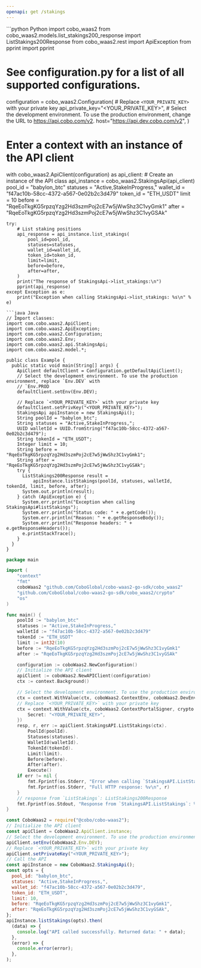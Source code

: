 ```yaml
---
openapi: get /stakings
---
```


<RequestExample>
```python Python
import cobo_waas2
from cobo_waas2.models.list_stakings200_response import ListStakings200Response
from cobo_waas2.rest import ApiException
from pprint import pprint

# See configuration.py for a list of all supported configurations.
configuration = cobo_waas2.Configuration(
    # Replace `<YOUR_PRIVATE_KEY>` with your private key
    api_private_key="<YOUR_PRIVATE_KEY>",
    # Select the development environment. To use the production environment, change the URL to https://api.cobo.com/v2.
    host="https://api.dev.cobo.com/v2",
)
# Enter a context with an instance of the API client
with cobo_waas2.ApiClient(configuration) as api_client:
    # Create an instance of the API class
    api_instance = cobo_waas2.StakingsApi(api_client)
    pool_id = "babylon_btc"
    statuses = "Active,StakeInProgress,"
    wallet_id = "f47ac10b-58cc-4372-a567-0e02b2c3d479"
    token_id = "ETH_USDT"
    limit = 10
    before = "RqeEoTkgKG5rpzqYzg2Hd3szmPoj2cE7w5jWwShz3C1vyGmk1"
    after = "RqeEoTkgKG5rpzqYzg2Hd3szmPoj2cE7w5jWwShz3C1vyGSAk"

    try:
        # List staking positions
        api_response = api_instance.list_stakings(
            pool_id=pool_id,
            statuses=statuses,
            wallet_id=wallet_id,
            token_id=token_id,
            limit=limit,
            before=before,
            after=after,
        )
        print("The response of StakingsApi->list_stakings:\n")
        pprint(api_response)
    except Exception as e:
        print("Exception when calling StakingsApi->list_stakings: %s\n" % e)

```
```java Java
// Import classes:
import com.cobo.waas2.ApiClient;
import com.cobo.waas2.ApiException;
import com.cobo.waas2.Configuration;
import com.cobo.waas2.Env;
import com.cobo.waas2.api.StakingsApi;
import com.cobo.waas2.model.*;

public class Example {
  public static void main(String[] args) {
    ApiClient defaultClient = Configuration.getDefaultApiClient();
    // Select the development environment. To use the production environment, replace `Env.DEV` with
    // `Env.PROD
    defaultClient.setEnv(Env.DEV);

    // Replace `<YOUR_PRIVATE_KEY>` with your private key
    defaultClient.setPrivKey("<YOUR_PRIVATE_KEY>");
    StakingsApi apiInstance = new StakingsApi();
    String poolId = "babylon_btc";
    String statuses = "Active,StakeInProgress,";
    UUID walletId = UUID.fromString("f47ac10b-58cc-4372-a567-0e02b2c3d479");
    String tokenId = "ETH_USDT";
    Integer limit = 10;
    String before = "RqeEoTkgKG5rpzqYzg2Hd3szmPoj2cE7w5jWwShz3C1vyGmk1";
    String after = "RqeEoTkgKG5rpzqYzg2Hd3szmPoj2cE7w5jWwShz3C1vyGSAk";
    try {
      ListStakings200Response result =
          apiInstance.listStakings(poolId, statuses, walletId, tokenId, limit, before, after);
      System.out.println(result);
    } catch (ApiException e) {
      System.err.println("Exception when calling StakingsApi#listStakings");
      System.err.println("Status code: " + e.getCode());
      System.err.println("Reason: " + e.getResponseBody());
      System.err.println("Response headers: " + e.getResponseHeaders());
      e.printStackTrace();
    }
  }
}

```
```go Go
package main

import (
	"context"
	"fmt"
	coboWaas2 "github.com/CoboGlobal/cobo-waas2-go-sdk/cobo_waas2"
	"github.com/CoboGlobal/cobo-waas2-go-sdk/cobo_waas2/crypto"
	"os"
)

func main() {
	poolId := "babylon_btc"
	statuses := "Active,StakeInProgress,"
	walletId := "f47ac10b-58cc-4372-a567-0e02b2c3d479"
	tokenId := "ETH_USDT"
	limit := int32(10)
	before := "RqeEoTkgKG5rpzqYzg2Hd3szmPoj2cE7w5jWwShz3C1vyGmk1"
	after := "RqeEoTkgKG5rpzqYzg2Hd3szmPoj2cE7w5jWwShz3C1vyGSAk"

	configuration := coboWaas2.NewConfiguration()
	// Initialize the API client
	apiClient := coboWaas2.NewAPIClient(configuration)
	ctx := context.Background()

	// Select the development environment. To use the production environment, replace coboWaas2.DevEnv with coboWaas2.ProdEnv
	ctx = context.WithValue(ctx, coboWaas2.ContextEnv, coboWaas2.DevEnv)
	// Replace `<YOUR_PRIVATE_KEY>` with your private key
	ctx = context.WithValue(ctx, coboWaas2.ContextPortalSigner, crypto.Ed25519Signer{
		Secret: "<YOUR_PRIVATE_KEY>",
	})
	resp, r, err := apiClient.StakingsAPI.ListStakings(ctx).
		PoolId(poolId).
		Statuses(statuses).
		WalletId(walletId).
		TokenId(tokenId).
		Limit(limit).
		Before(before).
		After(after).
		Execute()
	if err != nil {
		fmt.Fprintf(os.Stderr, "Error when calling `StakingsAPI.ListStakings``: %v\n", err)
		fmt.Fprintf(os.Stderr, "Full HTTP response: %v\n", r)
	}
	// response from `ListStakings`: ListStakings200Response
	fmt.Fprintf(os.Stdout, "Response from `StakingsAPI.ListStakings`: %v\n", resp)
}

```
```javascript JavaScript
const CoboWaas2 = require("@cobo/cobo-waas2");
// Initialize the API client
const apiClient = CoboWaas2.ApiClient.instance;
// Select the development environment. To use the production environment, replace `Env.DEV` with `Env.PROD`
apiClient.setEnv(CoboWaas2.Env.DEV);
// Replace `<YOUR_PRIVATE_KEY>` with your private key
apiClient.setPrivateKey("<YOUR_PRIVATE_KEY>");
// Call the API
const apiInstance = new CoboWaas2.StakingsApi();
const opts = {
  pool_id: "babylon_btc",
  statuses: "Active,StakeInProgress,",
  wallet_id: "f47ac10b-58cc-4372-a567-0e02b2c3d479",
  token_id: "ETH_USDT",
  limit: 10,
  before: "RqeEoTkgKG5rpzqYzg2Hd3szmPoj2cE7w5jWwShz3C1vyGmk1",
  after: "RqeEoTkgKG5rpzqYzg2Hd3szmPoj2cE7w5jWwShz3C1vyGSAk",
};
apiInstance.listStakings(opts).then(
  (data) => {
    console.log("API called successfully. Returned data: " + data);
  },
  (error) => {
    console.error(error);
  },
);

```
</RequestExample>